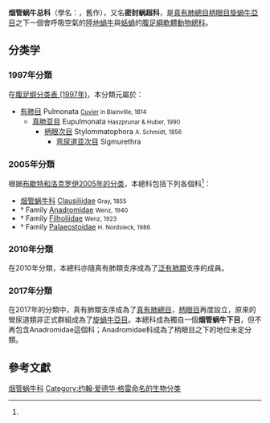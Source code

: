 {{Automatic taxobox
 | image = Door snail.jpg
 | image_caption = ''[[Cochlodina_laminata|Cochlodina laminata]]''
 | taxon = Clausilioidea
 | authority = [[约翰·爱德华·格雷|J. E. Gray, 1855]]<ref name="Gray 1855" />
 | subdivision_ranks = [[科_(生物)|科]]
 | subdivision = [[#2017年分類|見內文]]
}}

'''烟管蜗牛总科'''（學名：{{lang|la|Clausilioidea}}，舊作{{lang|la|Clausiliacea}}），又名'''密封蜗超科'''，是[[真有肺總目|真有肺總目]][[柄眼目|柄眼目]][[旋蝸牛亞目|旋蝸牛亞目]]之下一個會呼吸空氣的[[陸地蝸牛|陸地蝸牛]]與[[蛞蝸|蛞蝸]]的[[腹足綱|腹足綱]][[軟體動物|軟體動物]][[總科|總科]]。

==分类学==
===1997年分類===
在[[腹足纲分类表_(1997年)|腹足纲分类表 (1997年)]]，本分類元屬於：
* [[有肺目|有肺目]] Pulmonata <small>[[乔治·居维叶|Cuvier]] in Blainville, 1814</small>
** [[真肺亚目|真肺亚目]] Eupulmonata <small>Haszprunar & Huber, 1990</small>
*** [[柄眼類|柄眼]][[次目|次目]] Stylommatophora <small>A. Schmidt, 1856</small>
**** [[弯尿道類|弯尿道]][[亚次目|亚次目]] Sigmurethra

===2005年分類===
根据[[布歇特和洛克羅伊的腹足類分類_(2005年)|布歇特和洛克罗伊2005年的分类]]，本總科包括下列各個科<ref name="Bouchet 2005" />{{rp|239-283}}：
* [[烟管蜗牛科|烟管蜗牛科]] [[Clausiliidae|Clausiliidae]] <small> Gray, 1855  </small>
* † Family [[Anadromidae|Anadromidae]] <small> Wenz, 1940 </small>
* † Family [[Filholiidae|Filholiidae]] <small> Wenz, 1923 </small>
* † Family [[Palaeostoidae|Palaeostoidae]] <small> H. Nordsieck, 1986 </small>

===2010年分類===
在2010年分類，本總科亦隨真有肺類支序成為了[[泛有肺類|泛有肺類]]支序的成員{{r|Jörger 2010}}。

===2017年分類===
在2017年的分類中，真有肺類支序成為了[[真有肺總目|真有肺總目]]，[[柄眼目|柄眼目]]再度設立，原來的彎尿道類非正式群組成為了[[旋蝸牛亞目|旋蝸牛亞目]]。本總科成為獨自一個'''烟管蜗牛下目'''，但不再包含Anadromidae這個科；Anadromidae科成為了柄眼目之下的地位未定分類{{r|Bouchet 2017}}。

==參考文獻==
{{reflist |refs=
<ref name="Bouchet 2005">{{Bouchet 2005}}</ref>
<ref name="Bouchet 2017">{{Bouchet 2017}}</ref>
<ref name="Gray 1855">{{cite book
 |last=Gray |first=J. E.
 |year=1855
 |title=Catalogue of Pulmonata or air-breathing Mollusca in the collection of the British Museum, Part I
 |publisher=Taylor & Francis
 |location=[[倫敦|London]], [[UK|UK]] |pages=192 pp. |language=en }}</ref>
<ref name="Jörger 2010">{{Jörger 2010}}</ref>
}}

{{taxonbar}}
{{Mollusc-stub}}

[[Category:烟管蜗牛科|]]
[[Category:约翰·爱德华·格雷命名的生物分类|Category:约翰·爱德华·格雷命名的生物分类]]